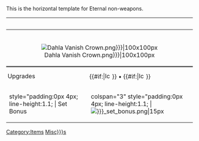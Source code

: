 <noinclude>
This is the horizontal template for Eternal non-weapons.
{{Item_Eternal_Non_Weapon_Hori
| eternal = dahla
| name = Dahla's Vanish Crown
| type = Crown
| image = Dahla Vanish Crown.png
| ability = Vanish
| ability_desc = Transform into an invulnerable fast-moving orb that is invisible to enemies.
| ability_tags = <div>{{Item_tag|tag1=phased}}</div>
| ability_stat1 = Cooldown: '''15'''s
| ability_stat2 = Duration: '''1.5'''s
| ability_stat3 = 
| ability_stat4 = 
| ability_stat5 = 
| ability_stat6 = 
| ability_stat7 = 
| ability_stat8 =
| ability_stat9 =
| level2 = Cooldown reduced to 12 seconds
| level3 = When leaving vanish you are invulnerable to damage for 1 second
| set_bonus = '''Deep Pockets:''' Max stack of consumables increased
}}
</noinclude>

<includeonly>
{| class="wikitable" style="width:100%; text-align:left; background:#1c1c1c;"
|-
! colspan="2" style="text-align:center; font-size:130%; width:20%;" | {{{name|Unnamed Item}}}
! style="text-align:center; width:80%;" | '''{{{ability}}}'''
|-
| colspan="2" style="text-align:center; font-style:italic; color:#aaa; font-size:90%;" | {{{type|Misc}}}
| rowspan="2" valign="top" |
<ul style="list-style:none; padding-left:0; margin:0;">
  {{#if:{{{ability_tags|}}}|<li>{{{ability_tags}}}</li>}}
  {{#if:{{{ability_stat1|}}}|<li><span style="color:#b59725;">{{{ability_stat1}}}</span></li>}}
  {{#if:{{{ability_stat2|}}}|<li><span style="color:#b59725;">{{{ability_stat2}}}</span></li>}}
  {{#if:{{{ability_stat3|}}}|<li><span style="color:#b59725;">{{{ability_stat3}}}</span></li>}}
  {{#if:{{{ability_stat4|}}}|<li><span style="color:#b59725;">{{{ability_stat4}}}</span></li>}}
  {{#if:{{{ability_stat5|}}}|<li><span style="color:#b59725;">{{{ability_stat5}}}</span></li>}}
  {{#if:{{{ability_stat6|}}}|<li><span style="color:#b59725;">{{{ability_stat6}}}</span></li>}}
  {{#if:{{{ability_stat7|}}}|<li><span style="color:#b59725;">{{{ability_stat7}}}</span></li>}}
  {{#if:{{{ability_stat8|}}}|<li><span style="color:#b59725;">{{{ability_stat8}}}</span></li>}}
  {{#if:{{{ability_stat9|}}}|<li><span style="color:#b59725;">{{{ability_stat9}}}</span></li>}}
  {{#if:{{{ability_desc|}}}|<li><i>{{{ability_desc}}}</i></li>}}
</ul>
|-
| colspan="2" style="text-align:center;"| [[File:{{{image|Dahla Vanish Crown.png}}}|100x100px]]
|-
! style="border-top: 3px solid #555; padding:0px 4px; line-height:1.1;" | Upgrades
| colspan="3" style="border-top: 3px solid #555; padding:0px 4px; line-height:1.1;" |
{{#if:{{{level2|}}}|[[File:Icon_Levels_2.png|15px]] {{{level2}}}}} • {{#if:{{{level3|}}}|[[File:Icon_Levels_3.png|15px]] {{{level3}}}}}
|-
! style="padding:0px 4px; line-height:1.1; | Set Bonus
| colspan="3" style="padding:0px 4px; line-height:1.1; |
[[File:{{{eternal|}}}_set_bonus.png|15px]] {{{set_bonus|missing_set_bonus}}}
|}
[[Category:Items]]
[[Category:{{{type|Misc}}}s]]
</includeonly>
